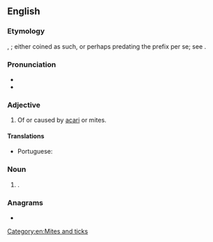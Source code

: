 ==English==

===Etymology===

{{l|en|surface analysis#Noun|Surface analysis}}, {{confix|en|acar|ine}}; either coined as such, or perhaps predating the prefix per se; see {{m|en|acarid#Etymology|acarid § Etymology}}. 

===Pronunciation===
* {{IPA|en|/ˈækəɹaɪn/|/ˈækəɹɪn/}}
* {{audio|en|LL-Q1860 (eng)-Vealhurl-acarine.wav|Audio (Southern England)}}

===Adjective===
{{en-adj|-}}

# {{lb|en|medicine}} Of or caused by [[acarus|acari]] or mites.
#: {{ux|en|'''acarine''' diseases}}

====Translations====
{{trans-top|relating to or caused by acari}}
* Portuguese: {{t|pt|acarino}}
{{trans-mid}}
{{trans-bottom}}

===Noun===
{{en-noun}}

# {{lb|en|zoology}} {{synonym of|en|acarid}}.

===Anagrams===
* {{anagrams|en|a=aaceinr|acraein|carinae}}

[[Category:en:Mites and ticks]]